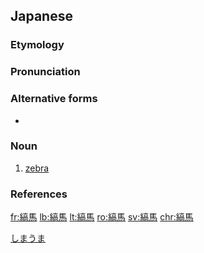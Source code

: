 ==Japanese==

===Etymology===
{{wikipedia|lang=ja|シマウマ}}
{{ja-kanjitab|しま|うま|yomi=k}}
{{compound|縞|tr1=[[shima]]|t1=[[stripe]]|馬|tr2=[[uma]]|t2=[[horse]]|lang=ja|sort=シマウマ}}

===Pronunciation===
{{ja-pron|しまうま|acc=h|acc_ref=NHK,DJR|y=k}}

===Alternative forms===
* {{ja-l|斑馬}}

===Noun===
{{ja-noun|しまうま|シマウマ}}

# [[zebra]] {{gloss|African animal}}

===References===
<references/>

[[Category:ja:Equids|しまうま]]

[[fr:縞馬]]
[[lb:縞馬]]
[[lt:縞馬]]
[[ro:縞馬]]
[[sv:縞馬]]
[[chr:縞馬]]